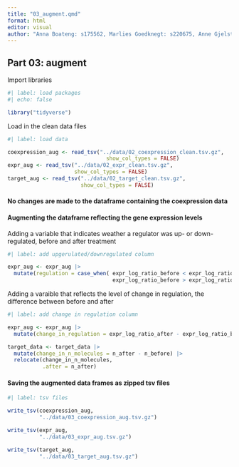 ```yaml
---
title: "03_augment.qmd"
format: html
editor: visual
author: "Anna Boateng: s175562, Marlies Goedknegt: s220675, Anne Gjelstrup: s194530, Katja Jagd: s185395, Olivia Ronnenberg: s183359"
---
```


## Part 03: augment

Import libraries 
```r

#| label: load packages
#| echo: false

library("tidyverse")

```

Load in the clean data files 
```r

#| label: load data

coexpression_aug <- read_tsv("../data/02_coexpression_clean.tsv.gz",
                               show_col_types = FALSE)
expr_aug <- read_tsv("../data/02_expr_clean.tsv.gz",
                     show_col_types = FALSE)
target_aug <- read_tsv("../data/02_target_clean.tsv.gz",
                       show_col_types = FALSE)

```

#### No changes are made to the dataframe containing the coexpression data

#### Augmenting the dataframe reflecting the gene expression levels

Adding a variable that indicates weather a regulator was up- or down-regulated,
before and after treatment 
```r

#| label: add upgerulated/downregulated column 

expr_aug <- expr_aug |>
  mutate(regulation = case_when( expr_log_ratio_before < expr_log_ratio_after ~ "Upregulated",
                                 expr_log_ratio_before > expr_log_ratio_after ~ "Downregulated"))
```

Adding a varaible that reflects the level of change in regulation, the
difference between before and after 
```r
#| label: add change in regulation column 

expr_aug <- expr_aug |>
  mutate(change_in_regulation = expr_log_ratio_after - expr_log_ratio_before)

```

```r
target_data <- target_data |> 
  mutate(change_in_n_molecules = n_after - n_before) |> 
  relocate(change_in_n_molecules,
           .after = n_after)
```

  
#### Saving the augmented data frames as zipped tsv files

```r
#| label: tsv files

write_tsv(coexpression_aug,
          "../data/03_coexpression_aug.tsv.gz")

write_tsv(expr_aug,
          "../data/03_expr_aug.tsv.gz")

write_tsv(target_aug,
          "../data/03_target_aug.tsv.gz")

```


